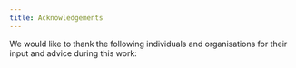 ```yaml
---
title: Acknowledgements
---
```



<CookieBanner />

We would like to thank the following individuals and organisations for their input and advice during this work:
